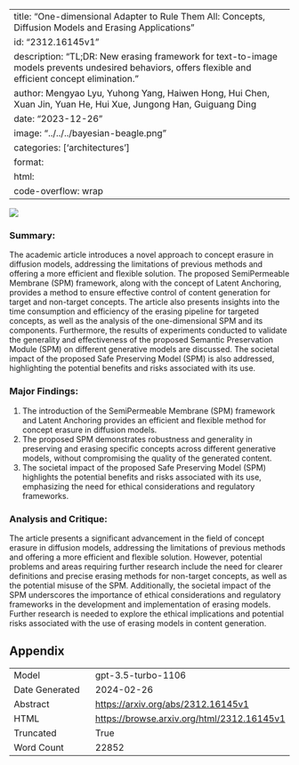 
---
title: "One-dimensional Adapter to Rule Them All: Concepts, Diffusion Models and Erasing Applications"
id: "2312.16145v1"
description: "TL;DR: New erasing framework for text-to-image models prevents undesired behaviors, offers flexible and efficient concept elimination."
author: Mengyao Lyu, Yuhong Yang, Haiwen Hong, Hui Chen, Xuan Jin, Yuan He, Hui Xue, Jungong Han, Guiguang Ding
date: "2023-12-26"
image: "../../../bayesian-beagle.png"
categories: ['architectures']
format:
  html:
    code-overflow: wrap
---

![](../../../bayesian-beagle.png)

### Summary:

The academic article introduces a novel approach to concept erasure in diffusion models, addressing the limitations of previous methods and offering a more efficient and flexible solution. The proposed SemiPermeable Membrane (SPM) framework, along with the concept of Latent Anchoring, provides a method to ensure effective control of content generation for target and non-target concepts. The article also presents insights into the time consumption and efficiency of the erasing pipeline for targeted concepts, as well as the analysis of the one-dimensional SPM and its components. Furthermore, the results of experiments conducted to validate the generality and effectiveness of the proposed Semantic Preservation Module (SPM) on different generative models are discussed. The societal impact of the proposed Safe Preserving Model (SPM) is also addressed, highlighting the potential benefits and risks associated with its use.

### Major Findings:
1. The introduction of the SemiPermeable Membrane (SPM) framework and Latent Anchoring provides an efficient and flexible method for concept erasure in diffusion models.
2. The proposed SPM demonstrates robustness and generality in preserving and erasing specific concepts across different generative models, without compromising the quality of the generated content.
3. The societal impact of the proposed Safe Preserving Model (SPM) highlights the potential benefits and risks associated with its use, emphasizing the need for ethical considerations and regulatory frameworks.

### Analysis and Critique:
The article presents a significant advancement in the field of concept erasure in diffusion models, addressing the limitations of previous methods and offering a more efficient and flexible solution. However, potential problems and areas requiring further research include the need for clearer definitions and precise erasing methods for non-target concepts, as well as the potential misuse of the SPM. Additionally, the societal impact of the SPM underscores the importance of ethical considerations and regulatory frameworks in the development and implementation of erasing models. Further research is needed to explore the ethical implications and potential risks associated with the use of erasing models in content generation.

## Appendix

|          |          |
|----------|----------|
| Model     | gpt-3.5-turbo-1106       |
| Date Generated     | 2024-02-26       |
| Abstract | [https://arxiv.org/abs/2312.16145v1](https://arxiv.org/abs/2312.16145v1)        |
| HTML     | [https://browse.arxiv.org/html/2312.16145v1](https://browse.arxiv.org/html/2312.16145v1)       |
| Truncated       | True       |
| Word Count       | 22852       |